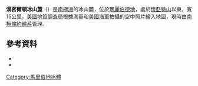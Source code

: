 {{coord|74|30|S|110|18|W|source:GNIS|display=title}}

'''漢密爾頓冰山麓'''（{{lang-en|Hamilton Ice Piedmont}}）是[[南極洲|南極洲]]的冰山麓，位於[[瑪麗伯德地|瑪麗伯德地]]，處於[[懷亞特山_(瑪麗伯德地)|懷亞特山]]以東，寬15公里，[[美國地質調查局|美國地質調查局]]根據測量和[[美國海軍|美國海軍]]拍攝的空中照片繪入地圖，現時由[[南極條約體系|南極條約體系]]管理。

==參考資料==
*{{cite gnis | type = antarid | id = 6288| name = Hamilton Ice Piedmont | accessdate = 2012-05-18}}
*{{usgs-gazetteer|id=6288}}

{{DEFAULTSORT:Hamilton Ice Piedmont}}
[[Category:馬里伯地冰體|Category:馬里伯地冰體]]


{{MarieByrdLand-geo-stub}}